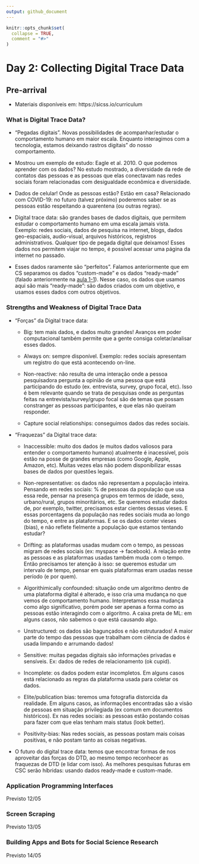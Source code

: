 ```yaml
---
output: github_document
---
```


<!-- README.md is generated from README.Rmd. Please edit that file -->

```r
knitr::opts_chunk$set(
  collapse = TRUE,
  comment = "#>"
)
```

# Day 2: Collecting Digital Trace Data

## Pre-arrival 

- Materiais disponíveis em: https://sicss.io/curriculum

### What is Digital Trace Data?

- "Pegadas digitais". Novas possibilidades de acompanhar/estudar o comportamento humano em maior escala. Enquanto interagimos com a tecnologia, estamos deixando rastros digitais" do nosso comportamento.

- Mostrou um exemplo de estudo: Eagle et al. 2010. O que podemos aprender com os dados? No estudo mostrado, a diversidade da rede de contatos das pessoas e as pessoas que elas conectavam nas redes sociais foram relacionadas com desigualdade econômica e diversidade.

- Dados de celular! Onde as pessoas estão? Estão em casa? Relacionado com COVID-19: no futuro (talvez próximo) poderemos saber se as pessoas estão respeitando a quarentena (ou outras regras).

- Digital trace data:  são grandes bases de dados digitais, que permitem estudar o comportamento humano em uma escala jamais vista. Exemplo: redes sociais, dados de pesquisa na internet, blogs, dados geo-espaciais, audio-visual, arquivos históricos, registros administrativos. Qualquer tipo de pegada digital que deixamos! Esses dados nos permitem viajar no tempo, é possível acessar uma página da internet no passado.

- Esses dados raramente são "perfeitos". Falamos anteriormente que em CS separamos os dados "custom-made" e os dados "ready-made" (falado anteriormente na [aula 1-1](https://github.com/beatrizmilz/2021-SICSS/blob/master/notes/Day_1-Introduction_and_Ethics/README.md#introduction-to-computational-social-science)). Nesse caso, os dados que usamos aqui são mais "ready-made": são dados criados com um objetivo, e usamos esses dados com outros objetivos.

### Strengths and Weakness of Digital Trace Data

- "Forças" da Digital trace data:

  - Big: tem mais dados, e dados muito grandes! Avanços em poder computacional também permite que a gente consiga coletar/analisar esses dados.
  
  - Always on: sempre disponível. Exemplo: redes sociais apresentam um registro do que está acontecendo on-line. 
  
  - Non-reactive: não resulta de uma interação onde a pessoa pesquisadora pergunta a opinião de uma pessoa que está participando do estudo (ex. entrevista, survey, grupo focal, etc). Isso é bem relevante quando se trata de pesquisas onde as perguntas feitas na entrevista/survey/grupo focal são de temas que possam constranger as pessoas participantes, e que elas não queiram responder.
  
  - Capture social relationships: conseguimos dados das redes sociais. 
  
- "Fraquezas" da Digital trace data:

  - Inaccessible: muito dos dados (e muitos dados valiosos para entender o comportamento humano) atualmente é inacessível, pois estão na posse de grandes empresas (como Google, Apple, Amazon, etc). Muitas vezes elas não podem disponibilizar essas bases de dados por questões legais. 

  - Non-representative: os dados não representam a população inteira. Pensando em redes sociais: % de pessoas da população que usa essa rede, pensar na presença grupos em termos de idade, sexo, urbano/rural, grupos minoritários, etc. Se queremos estudar dados de, por exemplo, twitter, precisamos estar cientes dessas vieses. E essas porcentagens da população nas redes sociais muda ao longo do tempo, e entre as plataformas.  E se os dados conter vieses (bias), e não reflete fielmente a população que estamos tentando estudar? 
  
  - Drifting: as plataformas usadas mudam com o tempo, as pessoas migram de redes sociais (ex: myspace -> facebook). A relação entre as pessoas e as plataformas usadas também muda com o tempo. Então precisamos ter atenção à isso: se queremos estudar um intervalo de tempo, pensar em quais plataformas eram usadas nesse período (e por quem).
  
  - Algorithimically confounded: situação onde um algoritmo dentro de uma plataforma digital é alterado, e isso cria uma mudança no que vemos de comportamento humano. Interpretamos essa mudança como algo significativo, porém pode ser apenas a forma como as pessoas estão interagindo com o algoritmo. A caixa preta de ML: em alguns casos, não sabemos o que está causando algo.
  
  - Unstructured: os dados são bagunçados e não estruturados! A maior parte do tempo das pessoas que trabalham com ciência de dados é usada limpando e arrumando dados!
  
  - Sensitive: muitas pegadas digitais são informações privadas e sensíveis. Ex: dados de redes de relacionamento (ok cupid).
  
  - Incomplete: os dados podem estar incompletos. Em alguns casos está relacionado as regras da plataforma usada para coletar os dados.
  
  - Elite/publication bias: teremos uma fotografia distorcida da realidade. Em alguns casos, as informações encontradas são a visão de pessoas em situação privilegiada (ex comum em documentos históricos). Ex nas redes sociais: as pessoas estão postando coisas para fazer com que elas tenham mais status (look better).
  
  - Positivity-bias: Nas redes sociais, as pessoas postam mais coisas positivas, e não postam tanto as coisas negativas. 
  
  
- O futuro do digital trace data: temos que encontrar formas de nos aproveitar das forças do DTD, ao mesmo tempo reconhecer as fraquezas de DTD (e lidar com isso). As melhores pesquisas futuras em CSC serão híbridas: usando dados ready-made e custom-made.


### Application Programming Interfaces

Previsto 12/05

### Screen Scraping

Previsto 13/05


### Building Apps and Bots for Social Science Research

Previsto 14/05
